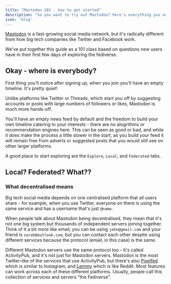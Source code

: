 ```yaml
---
title: "Mastodon 101 - how to get started"
description: "So you want to try out Mastodon? here's everything you need to know"
icon: 'blog'
---
```


[Mastodon](https://joinmastodon.org) is a fast-growing social media network, but it's radically different from how big tech companies like Twitter and Facebook work.

We've put together this guide as a 101 class based on questions new users have in their first few days of exploring the fediverse.

## Okay - where is everybody?

First thing you'll notice after signing up, when you join you'll have an empty timeline. It's pretty quiet!

Unlike platforms like Twitter or Threads, which start you off by suggesting accounts or posts with large numbers of followers or likes, Mastodon is much more hands-off.

You'll have an empty news feed by default and the freedom to build your own timeline catering to your interests - there are no alogrithms or recommendation engines here. This can be seen as good or bad, and while it does make the process a little slower in the start, as you build your feed it will remain free from adverts or suggested posts that you would still see on other larger platforms.

A good place to start exploring are the `Explore`, `Local`, and `Federated` tabs.

## Local? Federated?  What??

### What decentralised means

Big tech social media depends on one centralised platform that all users share - for example, when you use Twitter, everyone on there is using the same service and has a username that's just `@name`.

When people talk about Mastodon being decentralised, they mean that it's not one big system but thousands of independent servers joining together. Think of it a bit more like email; you can be using `john@gmail.com` and your friend is `sarah@outlook.com`, but you can contact each other despite using different services because the protocol (email, in this case) is the same.

Different Mastodon servers use the same protocol too - it's called ActivityPub, and it's not just for Mastodon servers. Mastodon is the most Twitter-like of the services that use ActivityPub, but there's also [Pixelfed](https://pixelfed.org) which is similar to Instagram, and [Lemmy](https://join-lemmy.org) which is like Reddit. Most features can work across each of these different platforms. Usually, people call this collection of services and servers "the Fediverse".